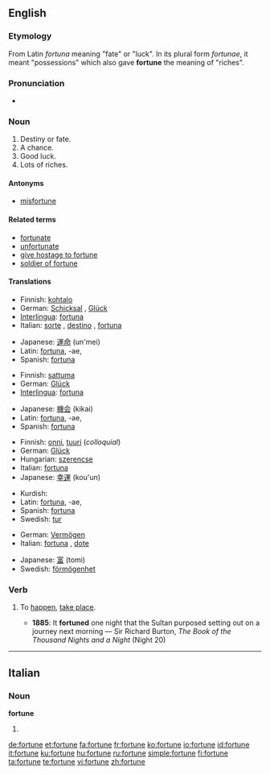 ==English==

{{rank|foreign|native|members|958|fortune|glass|silver|winter}}

===Etymology===
From Latin ''fortuna'' meaning "fate" or "luck". In its plural form ''fortunae'', it meant "possessions" which also gave '''fortune''' the meaning of "riches".

===Pronunciation===
* {{audio|en-us-fortune.ogg|Audio (US)}}

===Noun===
{{en-noun}}

# Destiny or fate.
# A chance.
# Good luck.
# Lots of riches.

====Antonyms====
* [[misfortune]]

====Related terms====
* [[fortunate]]
* [[unfortunate]]
* [[give hostage to fortune]]
* [[soldier of fortune]]

====Translations====
{{trans-top|destiny or fate}}
* Finnish: [[kohtalo]]
* German: [[Schicksal]] {{n}}, [[Glück]] {{n}}
* [[Interlingua]]: [[fortuna]]
* Italian: [[sorte]] {{f}}, [[destino]] {{m}}, [[fortuna#Italian|fortuna]] {{f}}
{{trans-mid}}
* Japanese: [[運命]] (un'mei)
* Latin: [[fortuna]], -ae, {{f}}
* Spanish: [[fortuna]] {{f}}
{{trans-bottom}}

{{trans-top|a chance}}
* Finnish: [[sattuma]]
* German: [[Glück]] {{n}}
* [[Interlingua]]: [[fortuna]]
{{trans-mid}}
* Japanese: [[機会]] (kikai)
* Latin: [[fortuna]], -ae, {{f}}
* Spanish: [[fortuna]] {{f}}
{{trans-bottom}}

{{trans-top|good luck}}
* Finnish: [[onni#Finnish|onni]], [[tuuri]] (''colloquial'')
* German: [[Glück]] {{n}}
* Hungarian: [[szerencse]]
* Italian: [[fortuna#Italian|fortuna]] {{f}}
* Japanese: [[幸運]] (kou'un)
{{trans-mid}}
* Kurdish: {{KUchar|[[نوخشه‌]]}}
* Latin: [[fortuna]], -ae, {{f}}
* Spanish: [[fortuna]] {{f}}
* Swedish: [[tur]] {{c}}
{{trans-bottom}}

{{trans-top|lots of riches}}
* German: [[Vermögen]] {{n}}
* Italian: [[fortuna#Italian|fortuna]] {{f}}, [[dote]] {{f}}
{{trans-mid}}
* Japanese: [[富]] (tomi)
* Swedish: [[förmögenhet]] {{c}}
{{trans-bottom}}

===Verb===
{{en-verb|fortun|es}}

# {{context|obsolete|intransitive}} To [[happen]], [[take place]].
#* '''1885''': It '''fortuned''' one night that the Sultan purposed setting out on a journey next morning — Sir Richard Burton, ''The Book of the Thousand Nights and a Night'' (Night 20)

----

==Italian==

===Noun===
'''fortune''' {{f}}

# {{plural of|fortuna|lang=Italian}}

[[de:fortune]]
[[et:fortune]]
[[fa:fortune]]
[[fr:fortune]]
[[ko:fortune]]
[[io:fortune]]
[[id:fortune]]
[[it:fortune]]
[[ku:fortune]]
[[hu:fortune]]
[[ru:fortune]]
[[simple:fortune]]
[[fi:fortune]]
[[ta:fortune]]
[[te:fortune]]
[[vi:fortune]]
[[zh:fortune]]